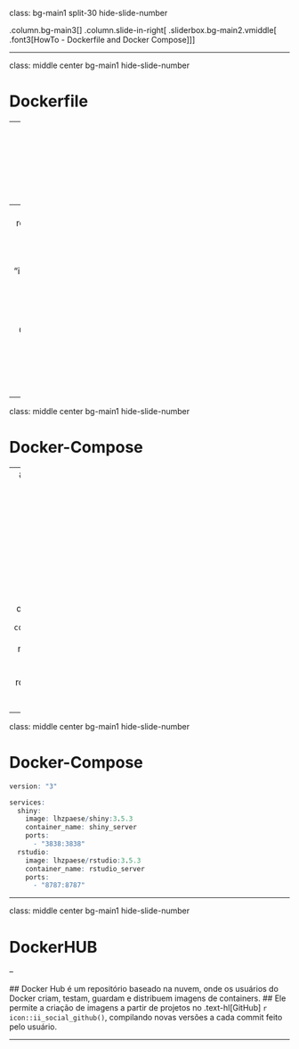 class: bg-main1 split-30 hide-slide-number

.column.bg-main3[
]
.column.slide-in-right[
.sliderbox.bg-main2.vmiddle[
.font3[HowTo - Dockerfile and Docker Compose]
]]

---

class: middle center bg-main1 hide-slide-number

# Dockerfile

--
  ## Dockefile é simplesmente um arquivo texto com um conjunto de comandos que o usuário define para construir uma imagem.
  
--
```dockerfile

FROM rocker/shiny:3.5.3 # Aqui é demonstrada a imagem-base

RUN R -e "install.packages('dplyr')" # Aqui são inseridos códigos a serem 
                                        # executados pelo container

COPY apps/. /srv/shiny-server/ # Aqui são feitas as cópias de arquivos 
  # da máquina local para o container
  
```

---

class: middle center bg-main1 hide-slide-number

# Docker-Compose

--
  ## Docker-Compose é uma ferramenta utilizada para a construção de uma imagem multi-container.
  ## São definidos no `docker-compose.yaml` os serviços necessários para o aplicativo rodar em um ambiente isolado.
  
---

class: middle center bg-main1 hide-slide-number

# Docker-Compose

```r
version: "3"

services:
  shiny:
    image: lhzpaese/shiny:3.5.3
    container_name: shiny_server
    ports:
      - "3838:3838"
  rstudio:
    image: lhzpaese/rstudio:3.5.3
    container_name: rstudio_server
    ports:
      - "8787:8787"
```

---

class: middle center bg-main1 hide-slide-number

# DockerHUB

--

  ## Docker Hub é um repositório baseado na nuvem, onde os usuários do Docker criam, testam, guardam e distribuem imagens de containers. 
  ## Ele permite a criação de imagens a partir de projetos no .text-hl[GitHub] `r icon::ii_social_github()`, compilando novas versões a cada commit feito pelo usuário.
  
---